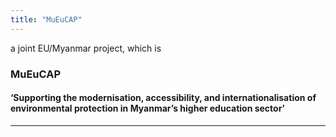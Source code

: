 ```yaml
---
title: "MuEuCAP"
---
```


a joint EU/Myanmar project, which is 

### MuEuCAP{-}

#### 'Supporting the modernisation, accessibility, and internationalisation of environmental protection in Myanmar's higher education sector'{-}


-----------------

